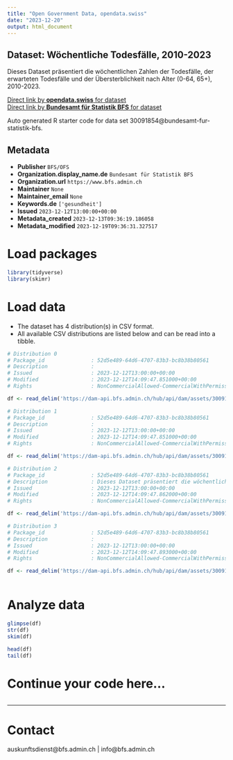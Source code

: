 ```yaml
---
title: "Open Government Data, opendata.swiss"
date: "2023-12-20"
output: html_document
---
```


## Dataset: Wöchentliche Todesfälle, 2010-2023

Dieses Dataset präsentiert die wöchentlichen Zahlen der Todesfälle, der erwarteten Todesfälle und der Übersterblichkeit nach Alter (0-64, 65+), 2010-2023.

[Direct link by **opendata.swiss** for dataset](https://opendata.swiss/de/dataset/wochentliche-todesfalle-2010-20231)<br>
[Direct link by **Bundesamt für Statistik BFS** for dataset](https://www.bfs.admin.ch/asset/de/ts-d-14.03.04.03-wr)

Auto generated R starter code for data set 30091854@bundesamt-fur-statistik-bfs.

## Metadata

- **Publisher** `BFS/OFS`
- **Organization.display_name.de** `Bundesamt für Statistik BFS`
- **Organization.url** `https://www.bfs.admin.ch`
- **Maintainer** `None`
- **Maintainer_email** `None`
- **Keywords.de** `['gesundheit']`
- **Issued** `2023-12-12T13:00:00+00:00`
- **Metadata_created** `2023-12-13T09:36:19.186058`
- **Metadata_modified** `2023-12-19T09:36:31.327517`


# Load packages

```r

library(tidyverse)
library(skimr)

```

# Load data

-   The dataset has 4 distribution(s) in CSV format.
-   All available CSV distributions are listed below and can be read into a tibble.

```r

# Distribution 0
# Package_id               : 52d5e489-64d6-4707-83b3-bc8b38b80561
# Description              : 
# Issued                   : 2023-12-12T13:00:00+00:00
# Modified                 : 2023-12-12T14:09:47.851000+00:00
# Rights                   : NonCommercialAllowed-CommercialWithPermission-ReferenceRequired

df <- read_delim('https://dam-api.bfs.admin.ch/hub/api/dam/assets/30091877/master')

# Distribution 1
# Package_id               : 52d5e489-64d6-4707-83b3-bc8b38b80561
# Description              : 
# Issued                   : 2023-12-12T13:00:00+00:00
# Modified                 : 2023-12-12T14:09:47.851000+00:00
# Rights                   : NonCommercialAllowed-CommercialWithPermission-ReferenceRequired

df <- read_delim('https://dam-api.bfs.admin.ch/hub/api/dam/assets/30091868/master')

# Distribution 2
# Package_id               : 52d5e489-64d6-4707-83b3-bc8b38b80561
# Description              : Dieses Dataset präsentiert die wöchentlichen Zahlen der Todesfälle, der erwarteten Todesfälle und der Übersterblichkeit nach Alter (0-64, 65+), 2010-2023.
# Issued                   : 2023-12-12T13:00:00+00:00
# Modified                 : 2023-12-12T14:09:47.862000+00:00
# Rights                   : NonCommercialAllowed-CommercialWithPermission-ReferenceRequired

df <- read_delim('https://dam-api.bfs.admin.ch/hub/api/dam/assets/30091875/master')

# Distribution 3
# Package_id               : 52d5e489-64d6-4707-83b3-bc8b38b80561
# Description              : 
# Issued                   : 2023-12-12T13:00:00+00:00
# Modified                 : 2023-12-12T14:09:47.893000+00:00
# Rights                   : NonCommercialAllowed-CommercialWithPermission-ReferenceRequired

df <- read_delim('https://dam-api.bfs.admin.ch/hub/api/dam/assets/30091860/master')



```

# Analyze data

```r

glimpse(df)
str(df)
skim(df)

head(df)
tail(df)

```

# Continue your code here...

```r

```

------------------------------------------------------------------------

# Contact

auskunftsdienst@bfs.admin.ch | info@bfs.admin.ch
